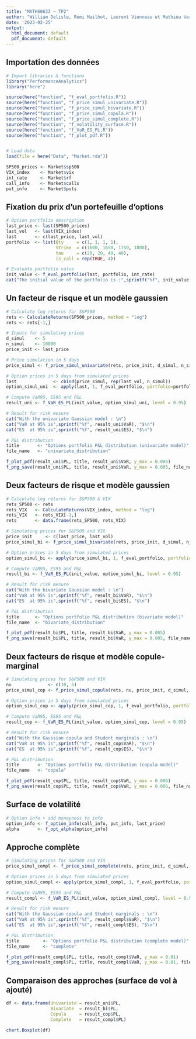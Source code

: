 ---
title: "MATH60633 – TP2"
author: "William Delisle, Rémi Mailhot, Laurent Vienneau et Mathieu Verville"
date: '2023-02-25'
output:
  html_document: default
  pdf_document: default
---

## Importation des données

```{r}

# Import libraries & functions
library("PerformanceAnalytics")
library("here")

source(here("function", "f_eval_portfolio.R"))
source(here("function", "f_price_simul_univariate.R"))
source(here("function", "f_price_simul_bivariate.R"))
source(here("function", "f_price_simul_copula.R"))
source(here("function", "f_price_simul_complete.R"))
source(here("function", "f_volatility_surface.R"))
source(here("function", "f_VaR_ES_PL.R"))
source(here("function", "f_plot_pdf.R"))


# Load data
load(file = here("Data", "Market.rda"))

SP500_prices <- Market$sp500  
VIX_index    <- Market$vix
int_rate     <- Market$rf
call_info    <- Market$calls
put_info     <- Market$puts
```

## Fixation du prix d'un portefeuille d'options

```{r}

# Option portfolio description
last_price <- last(SP500_prices)
last_vol   <- last(VIX_index)
last       <- c(last_price, last_vol)
portfolio  <- list(Qty     = c(1, 1, 1, 1),
                   Strike  = c(1600, 1650, 1750, 1800),
                   tau     = c(20, 20, 40, 40),
                   is_call = rep(TRUE, 4))

# Evaluate portfolio value
init_value <- f_eval_portfolio(last, portfolio, int_rate)
cat("The initial value of the portfolio is :",sprintf("%f", init_value), "$\n")
```

## Un facteur de risque et un modèle gaussien

```{r}

# Calculate log returns for S&P500
rets <- CalculateReturns(SP500_prices, method = "log")
rets <- rets[-1,]

# Inputs for simulating prices
d_simul    <- 5
n_simul    <- 10000
price_init <- last_price

# Price simulation in 5 days
price_simul <- f_price_simul_univariate(rets, price_init, d_simul, n_simul)

# Option prices in 5 days from simulated prices
last              <- cbind(price_simul, rep(last_vol, n_simul))
option_simul_uni  <- apply(last, 1, f_eval_portfolio, portfolio=portfolio, int_rate=int_rate, d_simul=d_simul)

# Compute VaR95, ES95 and P&L
result_uni <- f_VaR_ES_PL(init_value, option_simul_uni, level = 0.95)

# Result for risk mesure
cat("With the univariate Gaussian model : \n")
cat("VaR at 95% is",sprintf("%f", result_uni$VaR), "$\n")
cat("ES  at 95% is",sprintf("%f", result_uni$ES), "$\n")
```

```{r}

# P&L distribution
title       <- "Options portfolio P&L distribution (univariate model)"
file_name   <- "univariate_distribution"

f_plot_pdf(result_uni$PL, title, result_uni$VaR, y_max = 0.005)
f_png_save(result_uni$PL, title, result_uni$VaR, y_max = 0.005, file_name)

```

## Deux facteurs de risque et modèle gaussien

```{r}

# Calculate log returns for S&P500 & VIX
rets_SP500 <- rets
rets_VIX   <- CalculateReturns(VIX_index, method = "log")
rets_VIX   <- rets_VIX[-1,]
rets       <- data.frame(rets_SP500, rets_VIX)

# Simulating prices for S&P500 and VIX
price_init     <- c(last_price, last_vol)
price_simul_bi <- f_price_simul_bivariate(rets, price_init, d_simul, n_simul) 

# Option prices in 5 days from simulated prices
option_simul_bi <- apply(price_simul_bi, 1, f_eval_portfolio, portfolio=portfolio, int_rate=int_rate, d_simul=d_simul)

# Compute VaR95, ES95 and P&L
result_bi <- f_VaR_ES_PL(init_value, option_simul_bi, level = 0.95)

# Result for risk mesure
cat("With the bivariate Gaussian model : \n")
cat("VaR at 95% is",sprintf("%f", result_bi$VaR), "$\n")
cat("ES  at 95% is",sprintf("%f", result_bi$ES), "$\n")
```

```{r}

# P&L distribution
title      <- "Options portfolio P&L distribution (bivariate model)"
file_name  <- "bivariate_distribution"

f_plot_pdf(result_bi$PL, title, result_bi$VaR, y_max = 0.005)
f_png_save(result_bi$PL, title, result_bi$VaR, y_max = 0.005, file_name)
```

## Deux facteurs de risque et modèle copule-marginal

```{r}

# Simulating prices for S&P500 and VIX
nu              <- c(10, 5)
price_simul_cop <- f_price_simul_copula(rets, nu, price_init, d_simul, n_simul)

# Option prices in 5 days from simulated prices
option_simul_cop <- apply(price_simul_cop, 1, f_eval_portfolio, portfolio=portfolio, int_rate=int_rate, d_simul=d_simul)

# Compute VaR95, ES95 and P&L
result_cop <- f_VaR_ES_PL(init_value, option_simul_cop, level = 0.95)

# Result for risk mesure
cat("With the Gaussian copula and Student marginals : \n")
cat("VaR at 95% is",sprintf("%f", result_cop$VaR), "$\n")
cat("ES  at 95% is",sprintf("%f", result_cop$ES), "$\n")
```

```{r}

# P&L distribution
title       <- "Options portfolio P&L distribution (copula model)"
file_name   <- "copula"

f_plot_pdf(result_cop$PL, title, result_cop$VaR, y_max = 0.006)
f_png_save(result_cop$PL, title, result_cop$VaR, y_max = 0.006, file_name)
```

## Surface de volatilité

```{r}

# Option info + add moneyness to info
option_info <- f_option_info(call_info, put_info, last_price)
alpha       <- f_opt_alpha(option_info)

```

## Approche complète

```{r}

# Simulating prices for S&P500 and VIX
price_simul_compl <- f_price_simul_complete(rets, price_init, d_simul, n_simul)

# Option prices in 5 days from simulated prices
option_simul_compl <- apply(price_simul_compl, 1, f_eval_portfolio, portfolio=portfolio, int_rate=int_rate, d_simul=d_simul)

# Compute VaR95, ES95 and P&L
result_compl <- f_VaR_ES_PL(init_value, option_simul_compl, level = 0.95)

# Result for risk mesure
cat("With the Gaussian copula and Student marginals : \n")
cat("VaR at 95% is",sprintf("%f", result_compl$VaR), "$\n")
cat("ES  at 95% is",sprintf("%f", result_compl$ES), "$\n")

```

```{r}

# P&L distribution
title         <- "Options portfolio P&L distribution (complete model)"
file_name     <- "complete"

f_plot_pdf(result_compl$PL, title, result_compl$VaR, y_max = 0.01)
f_png_save(result_compl$PL, title, result_compl$VaR, y_max = 0.01, file_name)
```

## Comparaison des approches (surface de vol à ajouté)

```{r}

df <- data.frame(Univariate = result_uni$PL,
                 Bivariate  = result_bi$PL,
                 Copula     = result_cop$PL,
                 Complete   = result_compl$PL)

chart.Boxplot(df)
```
